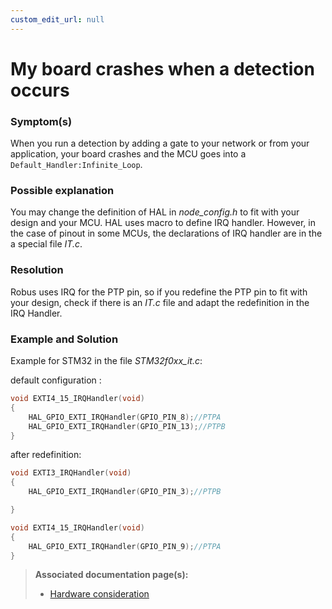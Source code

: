 ```yaml
---
custom_edit_url: null
---
```


# My board crashes when a detection occurs

### Symptom(s)

When you run a detection by adding a gate to your network or from your application, your board crashes and the MCU goes into a `Default_Handler:Infinite_Loop`.

### Possible explanation

You may change the definition of HAL in _node_config.h_ to fit with your design and your MCU. HAL uses macro to define IRQ handler. However, in the case of pinout in some MCUs, the declarations of IRQ handler are in the a special file _IT.c_.

### Resolution

Robus uses IRQ for the PTP pin, so if you redefine the PTP pin to fit with your design, check if there is an _IT.c_ file and adapt the redefinition in the IRQ Handler.

### Example and Solution

Example for STM32 in the file _STM32f0xx_it.c_:

default configuration :

```c
void EXTI4_15_IRQHandler(void)
{
    HAL_GPIO_EXTI_IRQHandler(GPIO_PIN_8);//PTPA
    HAL_GPIO_EXTI_IRQHandler(GPIO_PIN_13);//PTPB
}
```

after redefinition:

```c
void EXTI3_IRQHandler(void)
{
    HAL_GPIO_EXTI_IRQHandler(GPIO_PIN_3);//PTPB

}

void EXTI4_15_IRQHandler(void)
{
    HAL_GPIO_EXTI_IRQHandler(GPIO_PIN_9);//PTPA
}
```

> **Associated documentation page(s):**
>
> - [Hardware consideration](/docs/hardware-consideration)
